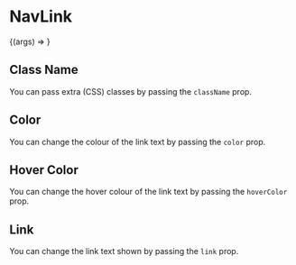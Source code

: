 

<Meta title="NavLink" component={NavLink} />

# NavLink

<Preview>
  <Story
    name="Basic"
    args={{
      color: 'black',
      link: 'Home',
      hoverColor: 'blue-500',
    }}
  >
    {(args) => <NavLink {...args} />}
  </Story>
</Preview>

<Props story="Basic" />

## Class Name

You can pass extra (CSS) classes by passing the `className` prop.

<Preview>
  <Story name="Class Name">
    <NavLink className="bg-gray-700" link="Home" />
  </Story>
</Preview>

## Color

You can change the colour of the link text by passing the `color` prop.

<Preview>
  <Story name="Color">
    <NavLink color="green-500" link="Home" />
  </Story>
</Preview>

## Hover Color

You can change the hover colour of the link text by passing the `hoverColor` prop.

<Preview>
  <Story name="Hover Color">
    <NavLink hoverColor="gray-500" link="Home" />
  </Story>
</Preview>

## Link

You can change the link text shown by passing the `link` prop.

<Preview>
  <Story name="Links">
    <NavLink hoverColor="blue-500" link="Open Source" />
  </Story>
</Preview>

